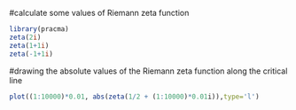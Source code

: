 #calculate some values of Riemann zeta function
```{r}
library(pracma)
zeta(2i)
zeta(1+1i)
zeta(-1+1i)
```
#drawing the absolute values of the Riemann zeta function along the critical line
```{r}
plot((1:10000)*0.01, abs(zeta(1/2 + (1:10000)*0.01i)),type='l')
```